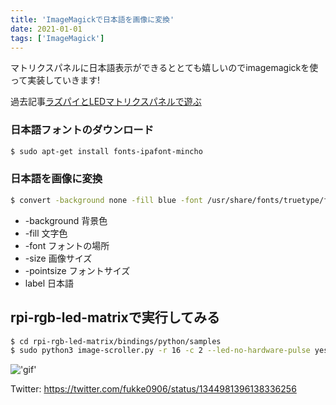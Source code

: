 ```yaml
---
title: 'ImageMagickで日本語を画像に変換'
date: 2021-01-01
tags: ['ImageMagick']
---
```


マトリクスパネルに日本語表示ができるととても嬉しいのでimagemagickを使って実装していきます!

過去記事[ラズパイとLEDマトリクスパネルで遊ぶ](https://gitpress.io/@fukke0906/2020-01-24)

### 日本語フォントのダウンロード

```bash
$ sudo apt-get install fonts-ipafont-mincho
```

### 日本語を画像に変換

```bash
$ convert -background none -fill blue -font /usr/share/fonts/truetype/fonts-japanese-gothic.ttf -size 281x16 -pointsize 16 label:ソンナコトナイヨー image.jpg
```

- -background 背景色
- -fill 文字色
- -font フォントの場所
- -size 画像サイズ
- -pointsize フォントサイズ
- label 日本語

## rpi-rgb-led-matrixで実行してみる

```bash
$ cd rpi-rgb-led-matrix/bindings/python/samples
$ sudo python3 image-scroller.py -r 16 -c 2 --led-no-hardware-pulse yes -i image.jpg
```

!['gif'](https://dl.dropboxusercontent.com/s/3oj9ko8m98og21l/matrix.gif?dl=0)

Twitter: https://twitter.com/fukke0906/status/1344981396138336256
